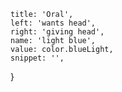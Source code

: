 
	title: 'Oral',
	left: 'wants head',
	right: 'giving head',
	name: 'light blue',
	value: color.blueLight,
	snippet: '',
}

